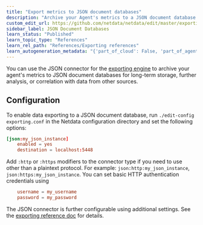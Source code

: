 ```yaml
---
title: "Export metrics to JSON document databases"
description: "Archive your Agent's metrics to a JSON document database for long-term storage, further analysis, or correlation with data from other sources."
custom_edit_url: https://github.com/netdata/netdata/edit/master/exporting/json/README.md
sidebar_label: JSON Document Databases
learn_status: "Published"
learn_topic_type: "References"
learn_rel_path: "References/Exporting references"
learn_autogeneration_metadata: "{'part_of_cloud': False, 'part_of_agent': True}"
---
```



You can use the JSON connector for the [exporting engine](/exporting/README.md) to archive your agent's metrics to JSON
document databases for long-term storage, further analysis, or correlation with data from other sources.

## Configuration

To enable data exporting to a JSON document database, run `./edit-config exporting.conf` in the Netdata configuration
directory and set the following options:

```conf
[json:my_json_instance]
    enabled = yes
    destination = localhost:5448
```

Add `:http` or `:https` modifiers to the connector type if you need to use other than a plaintext protocol. For example: `json:http:my_json_instance`,
`json:https:my_json_instance`. You can set basic HTTP authentication credentials using

```conf
    username = my_username
    password = my_password
```

The JSON connector is further configurable using additional settings. See the [exporting reference
doc](/exporting/README.md#options) for details.


